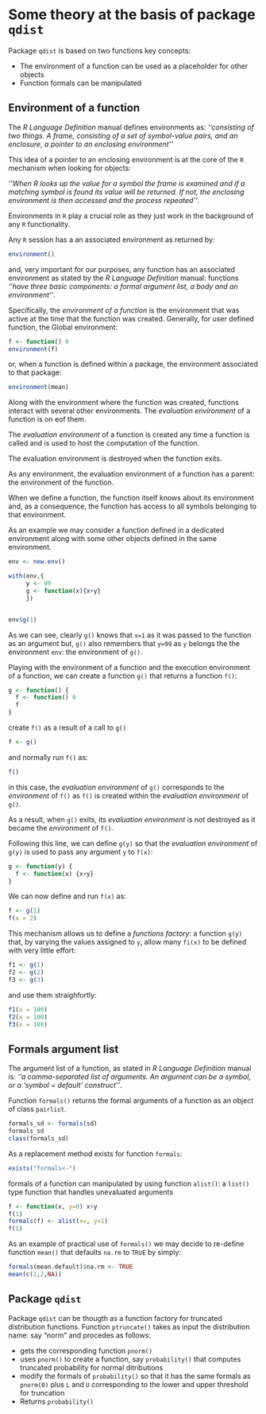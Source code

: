 <!--
%\VignetteEngine{knitr::knitr}
%\VignetteIndexEntry{Theory}
-->

# Some theory at the basis of  package `qdist`

Package `qdist` is based on two functions key concepts:

* The environment of a function can be used as a placeholder for other objects
* Function formals can be manipulated


## Environment of a function

The _R Language Definition_ manual defines environments as: _''consisting of two things. A frame, consisting of a set of symbol-value pairs, and an enclosure, a pointer to an enclosing environment''_

This idea of a pointer to an enclosing environment is at the core of the `R` mechanism when looking for objects:

_''When R looks up the value for a symbol the frame is examined and if a matching symbol is found its value will be returned. If not, the enclosing environment is then accessed and the process repeated''_.

Environments in `R` play a crucial role as they just work in the background of any `R` functionality. 

Any `R` session has a an associated environment as returned by:

```r
environment()
```

and, very important for our purposes, any function has an associated environment as stated by the _R Language Definition_ manual: functions  _''have three basic components: a formal argument list, a body and an environment''_.

Specifically, the _environment of a function_ is the environment that was active at the time that the function was created. Generally, for user defined function, the Global environment:

```r
f <- function() 0
environment(f)
```

or, when a function is defined within a package, the environment associated to that package:

```r
environment(mean)
```

Along with the environment where the function was created, functions interact with several other environments. The _evaluation environment_ of a function is on eof them.

The _evaluation environment_ of a function is created any time a function is called and is used to host the computation of the function.

The evaluation environment is destroyed when the function exits.

As any environment, the evaluation environment of a function has a parent: the environment of the function.

When we define a function, the function itself knows about its environment and, as a consequence, the function has access to all symbols belonging to that environment.

As an example we may consider a function defined in a dedicated environment along with some other objects defined in the same environment.


```r
env <- new.env()

with(env,{ 
     y <- 99
     g <- function(x){x+y}
     })


env$g(1)
```

As we can see, clearly `g()` knows that `x=1` as it was passed to the function as an argument but, `g()` also remembers that `y=99` as `y` belongs the the environment `env`: the environment of `g()`.

Playing with the environment of a function and the execution environment of a function, we can create a function `g()` that returns a function `f()`:

```r
g <- function() {
  f <- function() 0
  f
}
```

create `f()` as a result of a call to `g()`

```r
f <- g()
```

and normally run `f()` as:

```r
f()
```

in this case, the _evaluation environment_ of `g()` corresponds to the _environment_ of `f()` as `f()` is created within the _evaluation environment_ of `g()`. 

As a result, when `g()` exits, its _evaluation environment_ is not destroyed as it became the _environment_ of `f()`. 

Following this line, we can define `g(y)` so that the _evaluation environment_ of `g(y)` is used to pass any argument `y` to `f(x)`:

```r
g <- function(y) {
  f <- function(x) {x+y}
}
```

We can now define and run `f(x)` as:

```r
f <- g(1)
f(x = 2)
```

This mechanism allows us to define a _functions factory_: a function `g(y)` that, by varying the values assigned to `y`, allow many `fi(x)` to be defined with very little effort:

```r
f1 <- g(1)
f2 <- g(2)
f3 <- g(3)
```

and use them straighfortly:

```r
f1(x = 100)
f2(x = 100)
f3(x = 100)
```

## Formals argument list

The argument list of a function, as stated in _R Language Definition_ manual is: _''a comma-separated list of arguments. An argument can be a symbol, or a ‘symbol = default’ construct''_.

Function `formals()` returns the formal arguments of a function as an object of class `pairlist`. 

```r
formals_sd <- formals(sd)
formals_sd
class(formals_sd)
```

As a replacement method exists for function `formals`:

```r
exists("formals<-")
```

formals of a function can manipulated by using function `alist()`: a `list()` type function that handles unevaluated arguments

```r
f <- function(x, y=0) x+y
f(1)
formals(f) <- alist(x=, y=1)
f(1)
```

As an example of practical use of `formals()` we may decide to re-define function `mean()` that defaults `na.rm` to `TRUE` by simply:

```r
formals(mean.default)$na.rm <- TRUE
mean(c(1,2,NA))
```

## Package `qdist`

Package `qdist` can be thougth as a function factory for truncated distribution functions. Function `ptruncate()` takes as input the distribution name: say "norm" and procedes as follows:

* gets the corresponding function `pnorm()` 
* uses `pnorm()` to create a function, say `probability()` that computes truncated probability for normal ditributions
* modify the formals of `probability()` so that it has the same formals as `pnorm(0)` plus `L` and `U` corresponding to the lower and upper threshold for truncation
* Returns `probability()`
